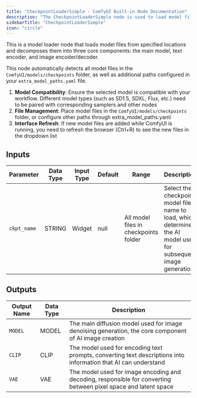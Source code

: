 ```yaml
---
title: "CheckpointLoaderSimple - ComfyUI Built-in Node Documentation"
description: "The CheckpointLoaderSimple node is used to load model files from specified locations and decompose them into three core components: the main model, text encoder, and image encoder/decoder."
sidebarTitle: "CheckpointLoaderSimple"
icon: "circle"
---
```


This is a model loader node that loads model files from specified locations and decomposes them into three core components: the main model, text encoder, and image encoder/decoder.

This node automatically detects all model files in the `ComfyUI/models/checkpoints` folder, as well as additional paths configured in your `extra_model_paths.yaml` file.

1. **Model Compatibility**: Ensure the selected model is compatible with your workflow. Different model types (such as SD1.5, SDXL, Flux, etc.) need to be paired with corresponding samplers and other nodes
2. **File Management**: Place model files in the `ComfyUI/models/checkpoints` folder, or configure other paths through extra_model_paths.yaml
3. **Interface Refresh**: If new model files are added while ComfyUI is running, you need to refresh the browser (Ctrl+R) to see the new files in the dropdown list

## Inputs

| Parameter      | Data Type | Input Type | Default | Range | Description |
|----------------|-----------|------------|---------|-------|-------------|
| `ckpt_name`    | STRING    | Widget     | null    | All model files in checkpoints folder | Select the checkpoint model file name to load, which determines the AI model used for subsequent image generation |

## Outputs

| Output Name | Data Type | Description |
|-------------|-----------|-------------|
| `MODEL`     | MODEL     | The main diffusion model used for image denoising generation, the core component of AI image creation |
| `CLIP`      | CLIP      | The model used for encoding text prompts, converting text descriptions into information that AI can understand |
| `VAE`       | VAE       | The model used for image encoding and decoding, responsible for converting between pixel space and latent space |
